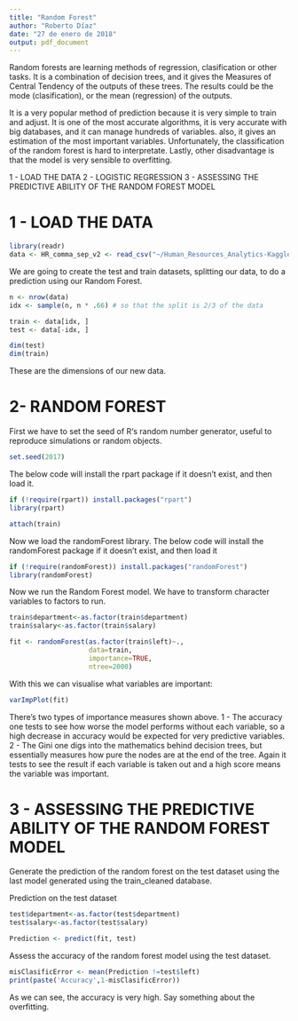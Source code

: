 ```yaml
---
title: "Random Forest"
author: "Roberto Díaz"
date: "27 de enero de 2018"
output: pdf_document
---
```

Random forests are learning methods of regression, clasification or other tasks. It is a combination of decision trees, and it gives the Measures of Central Tendency of the outputs of these trees. The results could be the mode (clasification), or the mean (regression) of the outputs.

It is a very popular method of prediction because it is very simple to train and adjust. It is one of the most accurate algorithms, it is very accurate with big databases, and it can manage hundreds of variables. also, it gives an estimation of the most important variables. Unfortunately, the classification of the random forest is hard to interpretate. Lastly, other disadvantage is that the model is very sensible to overfitting.


 1 - LOAD THE DATA
 2 - LOGISTIC REGRESSION
 3 - ASSESSING THE PREDICTIVE ABILITY OF THE RANDOM FOREST MODEL

# 1 - LOAD THE DATA
```r
library(readr)
data <- HR_comma_sep_v2 <- read_csv("~/Human_Resources_Analytics-Kaggle_DS/final_files/databases/HR_comma_sep_v2.csv") # Remeber to set the working directory for this line of code to work
```

We are going to create the test and train datasets, splitting our data, to do a prediction using our Random Forest. 
```r
n <- nrow(data)
idx <- sample(n, n * .66) # so that the split is 2/3 of the data

train <- data[idx, ]
test <- data[-idx, ]

dim(test)
dim(train)
```
These are the dimensions of our new data.

# 2- RANDOM FOREST

First we have to set the seed of R‘s random number generator, useful to reproduce simulations or random objects.
```r
set.seed(2017)
```

The below code will install the rpart package if it doesn't exist, and then load it.
```r
if (!require(rpart)) install.packages("rpart")
library(rpart)

attach(train)
```

Now we load the randomForest library.
The below code will install the randomForest package if it doesn't exist, and then load it
```r
if (!require(randomForest)) install.packages("randomForest")
library(randomForest)
```

Now we run the Random Forest model. We have to transform character variables to factors to run.
```r
train$department<-as.factor(train$department)
train$salary<-as.factor(train$salary)

fit <- randomForest(as.factor(train$left)~.,
                    data=train,
                    importance=TRUE,
                    ntree=2000)
```

With this we can visualise what variables are important:
```r
varImpPlot(fit)
```
There's two types of importance measures shown above.
1 - The accuracy one tests to see how worse the model performs without each variable, so a high decrease in
accuracy would be expected for very predictive variables.
2 - The Gini one digs into the mathematics behind decision trees, but essentially measures how pure the
nodes are at the end of the tree. Again it tests to see the result if each variable is taken out and a high score means the variable was important.

# 3 - ASSESSING THE PREDICTIVE ABILITY OF THE RANDOM FOREST MODEL

Generate the prediction of the random forest on the test dataset using the last model generated using the train_cleaned database.

Prediction on the test dataset
```r
test$department<-as.factor(test$department)
test$salary<-as.factor(test$salary)

Prediction <- predict(fit, test)
```

Assess the accuracy of the random forest model using the test dataset.
```r
misClasificError <- mean(Prediction !=test$left)
print(paste('Accuracy',1-misClasificError))
```
As we can see, the accuracy is very high. Say something about the overfitting.
